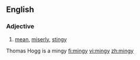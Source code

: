 ==English==

===Adjective===
{{en-adj|mingier|mingiest}}

# [[mean]], [[miserly]], [[stingy]]
Thomas Hogg is a mingy
[[fi:mingy]]
[[vi:mingy]]
[[zh:mingy]]